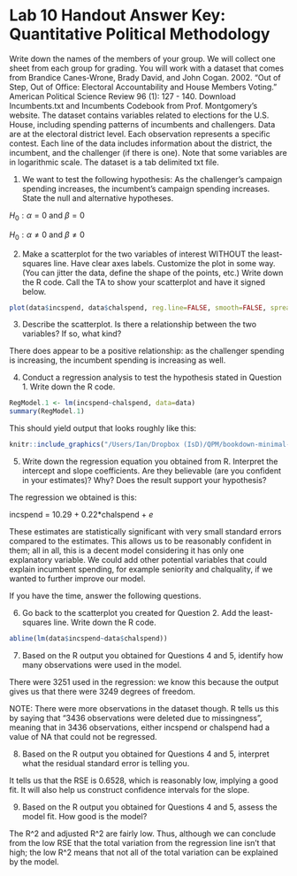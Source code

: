 # Lab 10 Handout Answer Key: Quantitative Political Methodology 

Write down the names of the members of your group. We will collect one sheet from each group for grading.
You will work with a dataset that comes from Brandice Canes-Wrone, Brady David, and John Cogan. 2002. “Out of Step, Out of Office: Electoral Accountability and House Members Voting.” American Political Science Review 96 (1): 127 - 140. Download Incumbents.txt and Incumbents Codebook from Prof. Montgomery’s website. The dataset contains variables related to elections for the U.S. House, including spending patterns of incumbents and challengers. Data are at the electoral district level. Each observation represents a specific contest. Each line of the data includes information about the district, the incumbent, and the challenger (if there is one). Note that some variables are in logarithmic scale. The dataset is a tab delimited txt file.

1. We want to test the following hypothesis: As the challenger’s campaign spending increases, the incumbent’s
campaign spending increases. State the null and alternative hypotheses.

$H_0: \alpha=0$ and $\beta=0$\

$H_0: \alpha\neq0$ and $\beta \neq 0$

2. Make a scatterplot for the two variables of interest WITHOUT the least-squares line. Have clear axes
labels. Customize the plot in some way. (You can jitter the data, define the shape of the points, etc.)
Write down the R code. Call the TA to show your scatterplot and have it signed below.

```r
plot(data$incspend, data$chalspend, reg.line=FALSE, smooth=FALSE, spread=FALSE, boxplots=FALSE, span=0.5, xlab="Challenger spending (log)", ylab="Incumbent spending (log)", pch=c(20), main="Incumbent vs. Challenger spending")
```

3. Describe the scatterplot. Is there a relationship between the two variables? If so, what kind?

There does appear to be a positive relationship: as the challenger spending is increasing, the incumbent spending is increasing as well.

4. Conduct a regression analysis to test the hypothesis stated in Question 1. Write down the R code.

```r
RegModel.1 <- lm(incspend~chalspend, data=data)
summary(RegModel.1)
```

This should yield output that looks roughly like this:

```r
knitr::include_graphics("/Users/Ian/Dropbox (IsD)/QPM/bookdown-minimal-master/bookdown-minimal-master/_bookdown_files/Lab_Files/33.png")
``` 

5. Write down the regression equation you obtained from R. Interpret the intercept and slope coefficients.
Are they believable (are you confident in your estimates)? Why? Does the result support your hypothesis?

The regression we obtained is this: 

incspend = 10.29 + 0.22*chalspend + $e$

These estimates are statistically significant with very small standard errors compared to the estimates. This allows us to be reasonably confident in them; all in all, this is a decent model considering it has only one explanatory variable. We could add other potential variables that could explain incumbent spending, for example seniority and chalquality, if we wanted to further improve our model. 

If you have the time, answer the following questions.

6. Go back to the scatterplot you created for Question 2. Add the least-squares line. Write down the R code.

```r
abline(lm(data$incspend~data$chalspend))
```

7. Based on the R output you obtained for Questions 4 and 5, identify how many observations were used in the model.

There were 3251 used in the regression: we know this because the output gives us that there were 3249 degrees of freedom. 

NOTE: There were more observations in the dataset though. R tells us this by saying that "3436 observations were deleted due to missingness", meaning that in 3436 observations, either incspend or chalspend had a value of NA that could not be regressed. 

8. Based on the R output you obtained for Questions 4 and 5, interpret what the residual standard error is telling you.

It tells us that the RSE is 0.6528, which is reasonably low, implying a good fit. It will also help us construct confidence intervals for the slope. 

9. Based on the R output you obtained for Questions 4 and 5, assess the model fit. How good is the model?

The R^2 and adjusted R^2 are fairly low. Thus, although we can conclude from the low RSE that the total variation from the regression line isn't that high; the low R^2 means that not all of the total variation can be explained by the model. 